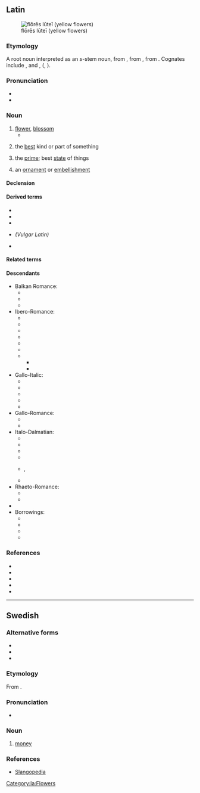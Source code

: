 ==Latin==
[[Image:Gagea probably bohemica seglea.JPG|thumb|flōrēs lūteī (yellow flowers)]]

===Etymology===
{{root|la|ine-pro|*bʰleh₃-}}
A root noun interpreted as an ''s''-stem noun, from {{der|la|itc-pro|*flōs}}, from {{der|la|ine-pro|*bʰleh₃-s||flower, blossom}}, from {{m|ine-pro|*bʰleh₃-||to bloom}}. Cognates include {{cog|grc|φύλλον}}, {{cog|got|sc=Goth|𐌱𐌻𐍉𐌼𐌰}} and {{cog|ang|blōstm}}, {{m|ang|blæd||leaf}} ({{cog|en|blossom}}, {{m|en|blade}}).

===Pronunciation===
* {{la-IPA|flōs}}
* {{audio|la|la-cls-flos.ogg|Audio (Classical)}}

===Noun===
{{la-noun|flōs/flōr<3>|g=m}}

# [[flower]], [[blossom]]
#* {{Q|la|Ovid|Fasti|3|253-254|quote=ferte deae '''flōrēs:''' gaudet '''flōrentibus''' herbīs haec dea|trans=''Bring '''flowers''' for the goddess; this goddess takes pleasure in '''flowering''' plants.''}}
# {{lb|la|figuratively}} the [[best]] kind or part of something
# {{lb|la|figuratively}} the [[prime]]; best [[state]] of things
# {{lb|la|figuratively}} an [[ornament]] or [[embellishment]]

====Declension====
{{la-ndecl|flōs/flōr<3>}}

====Derived terms====
* {{l|la|flōreō}}
* {{l|la|flōreus}}
* {{l|la|flōridus}}
* {{l|la|*flōriculus}} ''(Vulgar Latin)''
* {{l|la|flōsculus}}

====Related terms====
{{rel3|la|Flōra
|flōrālia
|flōrēns
|flōrenter
|flōrentes
|flōrescō
|flōreus
|flōricomus
|flōridē
|flōridulus
|flōrifer
|flōrigenus
|flōriger
|flōritiō
|flōrōsus
|flōrulentus
|flosculē
|flosculus
}}

====Descendants====
{{top3}}
* Balkan Romance:
** {{desc|rup|floari|floarã}}
** {{desc|ruq|floari}}
** {{desc|ro|floare}}
* Ibero-Romance:
** {{desc|an|flor}}
** {{desc|ast|flor}}
** {{desc|ext|frol}}
** {{desc|mwl|frol|flor}}
** {{desctree|roa-opt|flor}}
** {{desctree|roa-opt|*chor}}
** {{desc|osp|flor}}
*** {{desc|lad|flor}}
*** {{desctree|es|flor}}
* Gallo-Italic:
** {{desc|lij|sciô}}
** {{desc|lmo|fiuur|fiùu}}
** {{desc|pms|fior}}
** {{desc|rgn|fjór}}
** {{desc|vec|fior}}
* Gallo-Romance:
** {{desctree|fro|flor}}
** {{desctree|pro|flor}}
* Italo-Dalmatian:
** {{desc|co|fiore}}
** {{desc|dlm|fiaur}}
** {{desc|ist|fiuri}}
** {{desc|it|fiore}}
** {{desc|nap|ciore}}, {{l|nap|scióre}}
** {{desc|scn|ciuri}}
* Rhaeto-Romance:
** {{desc|fur|flôr}}
** {{desc|rm|flur}}
* {{desc|sc|frore|fiòre|flore}}
* Borrowings:
** {{desctree|eo|floro|bor=1}}
** {{desc|ia|flor|bor=1}}
** {{desc|sv|flor|bor=1}}
** {{desc|vo|flor|bor=1}}
{{bottom}}

===References===
* {{R:L&S}}
* {{R:Elementary Lewis}}
* {{R:du Cange}}
* {{R:Gaffiot}}
* {{R:M&A}}

[[Category:la:Flowers]]

----

==Swedish==

===Alternative forms===
* {{l|sv|floss}}
* {{l|sv|flous}}
* {{l|sv|flouse}}

===Etymology===
From {{bor|sv|ar|فلوس|tr=fulūs|t=money}}.

===Pronunciation===
* {{IPA|sv|/fluːs/}}

===Noun===
{{sv-noun|?}}

# {{lb|sv|slang}} [[money]]

===References===
* [http://www.slangopedia.se/ordlista/?ord=flos Slangopedia]